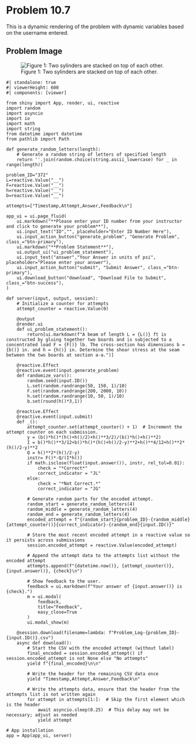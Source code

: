 # Problem 10.7 {.unnumbered}

This is a dynamic rendering of the problem with dynamic variables based on the username entered. 


## Problem Image

![Figure 1: Two sylinders are stacked on top of each other.](images/372.png){fig-alt="A beam of length L is attached to the wall at the left end. A force F is applied at point B a distance of L from the wall. The beam has a T cross section with a top width of b and a height of 2h. The top of the T is a rectangle of width b and height h and the bottom of the T is a rectangle of height h and width h."}

```shinylive-python
#| standalone: true
#| viewerHeight: 600
#| components: [viewer]

from shiny import App, render, ui, reactive
import random
import asyncio
import io
import math
import string
from datetime import datetime
from pathlib import Path

def generate_random_letters(length):
    # Generate a random string of letters of specified length
    return ''.join(random.choice(string.ascii_lowercase) for _ in range(length))  

problem_ID="372"
L=reactive.Value("__")
F=reactive.Value("__")
h=reactive.Value("__")
b=reactive.Value("__")

attempts=["Timestamp,Attempt,Answer,Feedback\n"]

app_ui = ui.page_fluid(
    ui.markdown("**Please enter your ID number from your instructor and click to generate your problem**"),
    ui.input_text("ID","", placeholder="Enter ID Number Here"),
    ui.input_action_button("generate_problem", "Generate Problem", class_="btn-primary"),
    ui.markdown("**Problem Statement**"),
    ui.output_ui("ui_problem_statement"),
    ui.input_text("answer","Your Answer in units of psi", placeholder="Please enter your answer"),
    ui.input_action_button("submit", "Submit Answer", class_="btn-primary"),
    ui.download_button("download", "Download File to Submit", class_="btn-success"),
)

def server(input, output, session):
    # Initialize a counter for attempts
    attempt_counter = reactive.Value(0)

    @output
    @render.ui
    def ui_problem_statement():
        return[ui.markdown(f"A beam of length L = {L()} ft is constructed by gluing together two boards and is subjected to a concentrated load F = {F()} lb. The cross-section has dimensions b = {b()} in. and h = {h()} in. Determine the shear stress at the seam between the two boards at section a-a.")]
    
    @reactive.Effect
    @reactive.event(input.generate_problem)
    def randomize_vars():
        random.seed(input.ID())
        L.set(random.randrange(50, 150, 1)/10)
        F.set(random.randrange(200, 2000, 10))
        h.set(random.randrange(10, 50, 1)/10)
        b.set(round(h()*3,1))
        
    @reactive.Effect
    @reactive.event(input.submit)
    def _():
        attempt_counter.set(attempt_counter() + 1)  # Increment the attempt counter on each submission.
        y = (b()*h()*(h()+h()/2)+h()**3/2)/(b()*h()+h()**2)
        I = b()*h()**3/12+b()*h()*(h()+h()/2-y)**2+h()**4/12+h()**2*(h()/2-y)**2
        Q = h()**2*(h()/2-y)
        instr= F()*-Q/(I*h())
        if math.isclose(float(input.answer()), instr, rel_tol=0.01):
            check = "*Correct*"
            correct_indicator = "JL"
        else:
            check = "*Not Correct.*"
            correct_indicator = "JG"

        # Generate random parts for the encoded attempt.
        random_start = generate_random_letters(4)
        random_middle = generate_random_letters(4)
        random_end = generate_random_letters(4)
        encoded_attempt = f"{random_start}{problem_ID}-{random_middle}{attempt_counter()}{correct_indicator}-{random_end}{input.ID()}"

        # Store the most recent encoded attempt in a reactive value so it persists across submissions
        session.encoded_attempt = reactive.Value(encoded_attempt)

        # Append the attempt data to the attempts list without the encoded attempt
        attempts.append(f"{datetime.now()}, {attempt_counter()}, {input.answer()}, {check}\n")

        # Show feedback to the user.
        feedback = ui.markdown(f"Your answer of {input.answer()} is {check}.")
        m = ui.modal(
            feedback,
            title="Feedback",
            easy_close=True
        )
        ui.modal_show(m)

    @session.download(filename=lambda: f"Problem_Log-{problem_ID}-{input.ID()}.csv")
    async def download():
        # Start the CSV with the encoded attempt (without label)
        final_encoded = session.encoded_attempt() if session.encoded_attempt is not None else "No attempts"
        yield f"{final_encoded}\n\n"
        
        # Write the header for the remaining CSV data once
        yield "Timestamp,Attempt,Answer,Feedback\n"
        
        # Write the attempts data, ensure that the header from the attempts list is not written again
        for attempt in attempts[1:]:  # Skip the first element which is the header
            await asyncio.sleep(0.25)  # This delay may not be necessary; adjust as needed
            yield attempt

# App installation
app = App(app_ui, server)
```
